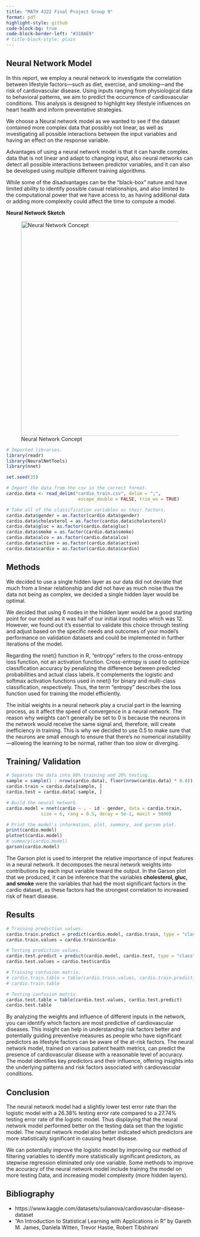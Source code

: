 ```yaml
---
title: "MATH 4322 Final Project Group 9"
format: pdf
highlight-style: github
code-block-bg: true
code-block-border-left: "#31BAE9"
# title-block-style: plain
---
```


## Neural Network Model
  In this report, we employ a neural network to investigate the correlation between lifestyle factors---such as diet, exercise, and smoking---and the risk of cardiovascular disease. Using inputs ranging from physiological data to behavioral patterns, we aim to predict the occurrence of cardiovascular conditions. This analysis is designed to highlight key lifestyle influences on heart health and inform preventative strategies.
  
  We choose a Neural network model as we wanted to see if the dataset contained more complex data that possibly not linear, as well as investigating all possible interactions between the input variables and having an effect on the response variable.
  
  Advantages of using a neural network model is that it can handle complex data that is not linear and adapt to changing input, also neural networks can detect all possible interactions between predictor variables, and it can also be developed using multiple different training algorithms.
  
  While some of the disadvantages can be the "black-box" nature and have limited ability to identify possible casual relationships, and also limited to the computational power that we have access to, as having additional data or adding more complexity could affect the time to compute a model.
  
**Neural Network Sketch**

![Neural Network Concept](nn_sketch.jpg){width=6in}

```r
# Imported libraries.
library(readr)
library(NeuralNetTools)
library(nnet)

set.seed(35)

# Import the data from the csv in the correct format.
cardio.data <- read_delim("cardio_train.csv", delim = ";",
                           escape_double = FALSE, trim_ws = TRUE)

# Take all of the classification variables as their factors.
cardio.data$gender = as.factor(cardio.data$gender)
cardio.data$cholesterol = as.factor(cardio.data$cholesterol)
cardio.data$gluc = as.factor(cardio.data$gluc)
cardio.data$smoke = as.factor(cardio.data$smoke)
cardio.data$alco = as.factor(cardio.data$alco)
cardio.data$active = as.factor(cardio.data$active)
cardio.data$cardio = as.factor(cardio.data$cardio)
```

## Methods
  We decided to use a single hidden layer as our data did not deviate that much from a linear relationship and did not have as much noise thus the data not being as complex, we decided a single hidden layer would be optimal.

  We decided that using 6 nodes in the hidden layer would be a good starting point for our model as it was half of our initial input nodes which was 12. However, we found out it's essential to validate this choice through testing and adjust based on the specific needs and outcomes of your model's performance on validation datasets and could be implemented in further iterations of the model.

  Regarding the nnet() function in R, "entropy" refers to the cross-entropy loss function, not an activation function. Cross-entropy is used to optimize classification accuracy by penalizing the difference between predicted probabilities and actual class labels. It complements the logistic and softmax activation functions used in nnet() for binary and multi-class classification, respectively. Thus, the term "entropy" describes the loss function used for training the model efficiently.

  The initial weights in a neural network play a crucial part in the learning process, as it affect the speed of convergence in a neural network. The reason why weights can\'t generally be set to 0 is because the neurons in the network would receive the same signal and, therefore, will create inefficiency in training. This is why we decided to use 0.5 to make sure that the neurons are small enough to ensure that there's no numerical instability---allowing the learning to be normal, rather than too slow or diverging.

## Training/ Validation

```r
# Separate the data into 80% training and 20% testing.
sample = sample(1 : nrow(cardio.data), floor(nrow(cardio.data) * 0.8))
cardio.train = cardio.data[sample, ]
cardio.test = cardio.data[-sample, ]

# Build the neural network.
cardio.model = nnet(cardio ~ . - id - gender, data = cardio.train,
             size = 6, rang = 0.5, decay = 5e-2, maxit = 5000)

# Print the model's information, plot, summary, and garson plot.
print(cardio.model)
plotnet(cardio.model)
# summary(cardio.model)
garson(cardio.model)
```

  The Garson plot is used to interpret the relative importance of input features in a neural network. It decomposes the neural network weights into contributions by each input variable toward the output. In the Garson plot that we produced, it can be inference that the variables **cholesterol, gluc, and smoke** were the variables that had the most significant factors in the cardio dataset, as these factors had the strongest correlation to increased risk of heart disease.
  
## Results
```r

# Training prediction values.
cardio.train.predict = predict(cardio.model, cardio.train, type = "class")
cardio.train.values = cardio.train$cardio

# Testing prediction values.
cardio.test.predict = predict(cardio.model, cardio.test, type = "class")
cardio.test.values = cardio.test$cardio

# Training confusion matrix.
# cardio.train.table = table(cardio.train.values, cardio.train.predict)
# cardio.train.table

# Testing confusion matrix.
cardio.test.table = table(cardio.test.values, cardio.test.predict)
cardio.test.table
```

  By analyzing the weights and influence of different inputs in the network, you can identify which factors are most predictive of cardiovascular diseases. This insight can help in understanding risk factors better and potentially guiding preventive measures as people who have significant predictors as lifestyle factors can be aware of the at-risk factors.
  The neural network model, trained on various patient health metrics, can predict the presence of cardiovascular disease with a reasonable level of accuracy. The model identifies key predictors and their influence, offering insights into the underlying patterns and risk factors associated with cardiovascular conditions.


## Conclusion
  The neural network model had a slightly lower test error rate than the logistic model with a 26.38% testing error rate compared to a 27.74% testing error rate of the logistic model. Thus displaying that the neural network model performed better on the testing data set than the logistic model. The neural network model also better indicated which predictors are more statistically significant in causing heart disease.
  
  We can potentially improve the logistic model by improving our method of filtering variables to identify more statistically significant predictors, as stepwise regression eliminated only one variable. Some methods to improve the accuracy of the neural network model include training the model on more testing Data, and increasing model complexity (more hidden layers).

## Bibliography
- https://www.kaggle.com/datasets/sulianova/cardiovascular-disease-dataset
- "An Introduction to Statistical Learning with Applications in R" by Gareth M. James, Daniela Witten, Trevor Hastie, Robert Tibshirani

